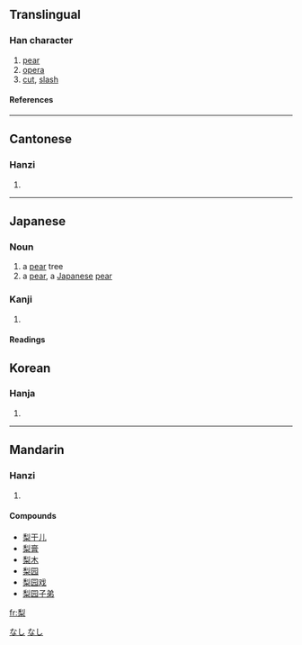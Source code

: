 ==Translingual==
===Han character===
{{Han char|rn=75|rad=木|as=07|sn=11|four=2290<sub>4</sub>|canj=竹弓木 (HND), X竹弓木 (XHND)}}
# [[pear]]
# [[opera]]
# [[cut]], [[slash]]
====References====
{{Han ref|kx=0530.120|dkj=14873|dj=0918.100|hdz=21215.100|uh=68A8|ud=26792|bh=B1F9|bd=45561}}

----
==Cantonese==
===Hanzi===
{{yue-hanzi|jyut=|y=lei4}}
# {{defn|Cantonese}}

----
==Japanese==
===Noun===
[[Category:1000_Japanese_basic_words|なし]]
{{ja-noun|k|hira=なし|rom=nashi}}

# a [[pear]] tree
# a [[pear]], a [[Japanese]] [[pear]]
[[Category:ja:Fruits|なし]]
===Kanji===
{{ja-kanji|grade=|rs=木07}}
# {{defn|Japanese}} 
====Readings====
{{ja-readings|on=[[り]] (ri)|kun=[[なし]] (nashi)}}

==Korean==
===Hanja===
{{ko-hanja|hangeul=리>이|eumhun=|rv=ri>i|mr=ri>i|y=li>i}}
# {{defn|Korean}}

----
==Mandarin==
===Hanzi===
{{cmn-hanzi|pin=[[lí]] ([[li2]]), [[sì]] ([[si4]])|wg=li<sup>2</sup>, ssu<sup>4</sup>}}
# {{defn|Mandarin}}

====Compounds====
*[[梨干儿]]
*[[梨膏]]
*[[梨木]]
*[[梨园]]
*[[梨园戏]]
*[[梨园子弟]]

[[fr:梨]]